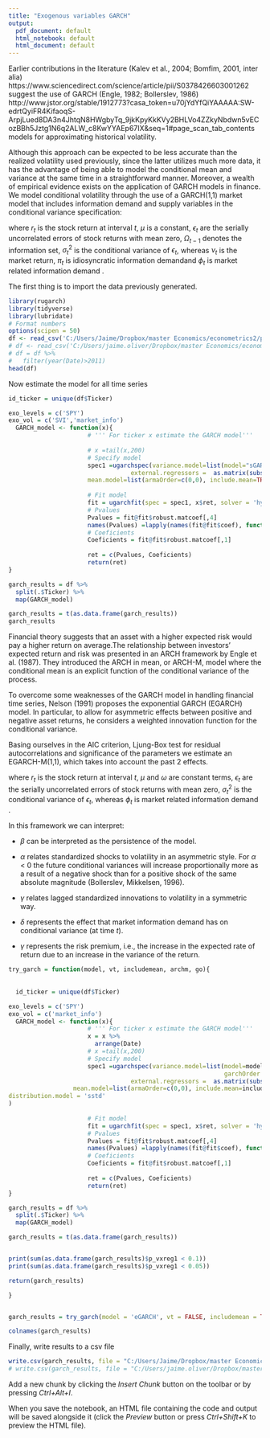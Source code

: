 ---
title: "Exogenous variables GARCH"
output:
  pdf_document: default
  html_notebook: default
  html_document: default
---

Earlier contributions in the literature (Kalev et al., 2004;
Bomfim, 2001, inter alia) https://www.sciencedirect.com/science/article/pii/S0378426603001262 suggest the use of GARCH (Engle, 1982;
Bollerslev, 1986) http://www.jstor.org/stable/1912773?casa_token=u70jYdYfQiYAAAAA:SW-edrtQyiFR4KifaoqS-ArpjLued8DA3n4JhtqN8HWgbyTq_9jkKpyKkKVy2BHLVo4ZZkyNbdwn5vECozBBh5Jztg1N6q2ALW_c8KwYYAEp67IX&seq=1#page_scan_tab_contents models for approximating historical volatility.

Although this approach can be expected to be less accurate than
the realized volatility used previously, since the latter utilizes
much more data, it has the advantage of being able to model the
conditional mean and variance at the same time in a straightforward
manner. Moreover, a wealth of empirical evidence exists on
the application of GARCH models in finance. We model conditional
volatility through the use of a GARCH(1,1) market model that includes
information demand and supply variables in the conditional
variance specification: 

\begin{align}
    r_t = \mu + \lambda\nu_t + \epsilon_t,\hspace{0.5pt}\epsilon_t | \Omega_{t-1} \approx N(o,\sigma^2_t)\\
    \sigma^2_t = w + \alpha\epsilon^2_{t-1} + \beta\sigma^2_{t-1} + \gamma\pi_t + \delta\phi_t
\end{align}

where $r_t$ is the stock return at interval $t$, $\mu$ is a constant, $\epsilon_t$ are the serially uncorrelated errors of stock returns with mean zero, $\Omega_{t-1}$
denotes the information set, $\sigma^2_t$
is the conditional variance of $\epsilon_t$,
whereas $\nu_t$ is the market return, $\pi_t$ is idiosyncratic information demandand  $\phi_t$ is market related information demand .


The first thing is to import the data previously generated. 

```{r}
library(rugarch)
library(tidyverse)
library(lubridate)
# Format numbers
options(scipen = 50)
df <- read_csv('C:/Users/Jaime/Dropbox/master Economics/econometrics2/project/data/GARCH_model.csv')
# df <- read_csv('C:/Users/jaime.oliver/Dropbox/master Economics/econometrics2/project/data/GARCH_model.csv')
# df = df %>%
#   filter(year(Date)>2011)
head(df)

```

Now estimate the model for all time series

```{r}
id_ticker = unique(df$Ticker)

exo_levels = c('SPY')
exo_vol = c('SVI','market_info')
  GARCH_model <- function(x){
                      # ''' For ticker x estimate the GARCH model'''
                      
                      # x =tail(x,200)
                      # Specify model
                      spec1 =ugarchspec(variance.model=list(model="sGARCH",
                                  external.regressors =  as.matrix(subset(x, select = exo_vol))),
                      mean.model=list(armaOrder=c(0,0), include.mean=TRUE ))
                      
                      # Fit model
                      fit = ugarchfit(spec = spec1, x$ret, solver = 'hybrid')
                      # Pvalues
                      Pvalues = fit@fit$robust.matcoef[,4]
                      names(Pvalues) =lapply(names(fit@fit$coef), function(x){return(paste0('p_',x))})
                      # Coeficients
                      Coeficients = fit@fit$robust.matcoef[,1]
                      
                      ret = c(Pvalues, Coeficients)
                      return(ret)
}

garch_results = df %>% 
  split(.$Ticker) %>% 
  map(GARCH_model)

garch_results = t(as.data.frame(garch_results))
garch_results
```

Financial theory suggests that an asset with a higher expected risk would pay a higher
return on average.The relationship between investors’ expected return and risk was presented in
an ARCH framework by Engle et al. (1987). They introduced the ARCH in mean, or
ARCH-M, model where the conditional mean is an explicit function of the conditional
variance of the process. \

To overcome some weaknesses of the GARCH model in handling financial time
series, Nelson (1991) proposes the exponential GARCH (EGARCH) model. In particular,
to allow for asymmetric effects between positive and negative asset returns,
he considers a weighted innovation function for the conditional variance. \

Basing ourselves in the AIC criterion, Ljung-Box test for residual autocorrelations and significance of the parameters we estimate an EGARCH-M(1,1), which takes into account the past 2 effects. 

\begin{align}
    r_t = \mu + \gamma\sigma^2_t + \epsilon_t,\hspace{0.5pt}\epsilon_t | \Omega_{t-1} \approx N(0,\sigma^2_t)\\
   \ln \sigma^2_t = \omega+\alpha(\dfrac{\epsilon_{t-1}}{\sigma_{t-1}}) + \gamma \|\dfrac{\epsilon_{t-1}}{\sigma_{t-1}}\| + \beta\ln\sigma^2_{t-1} +\delta\phi_t
\end{align}

where $r_t$ is the stock return at interval $t$, $\mu$ and $\omega$ are constant terms, $\epsilon_t$ are the serially uncorrelated errors of stock returns with mean zero,  $\sigma^2_t$
is the conditional variance of $\epsilon_t$,
whereas $\phi_t$ is market related information demand .\

In this framework we can interpret:\

- $\beta$ can be interpreted as the persistence of the model. \

- $\alpha$ relates standardized shocks to volatility in an
asymmetric style. For $\alpha$ < 0 the future conditional variances will increase
proportionally more as a result of a negative shock than for a positive shock
of the same absolute magnitude (Bollerslev, Mikkelsen, 1996).\

- $\gamma$ relates lagged standardized innovations
to volatility in a symmetric way.\

- $\delta$ represents the effect that market information demand has on conditional variance (at time $t$).\

- $\gamma$ represents the risk premium,
i.e., the increase in the expected rate of return due to an increase in the variance of the
return.\



```{r}

try_garch = function(model, vt, includemean, archm, go){
  
  
  id_ticker = unique(df$Ticker)

exo_levels = c('SPY')
exo_vol = c('market_info')
  GARCH_model <- function(x){
                      # ''' For ticker x estimate the GARCH model'''
                      x = x %>% 
                        arrange(Date)
                      # x =tail(x,200)
                      # Specify model
                      spec1 =ugarchspec(variance.model=list(model=model,variance.targeting =vt,
                                                            garchOrder = go,
                                  external.regressors =  as.matrix(subset(x, select = exo_vol))),
                  mean.model=list(armaOrder=c(0,0), include.mean=includemean, archm = archm),
distribution.model = 'sstd'
)
                      
                      # Fit model
                      fit = ugarchfit(spec = spec1, x$ret, solver = 'hybrid')
                      # Pvalues
                      Pvalues = fit@fit$robust.matcoef[,4]
                      names(Pvalues) =lapply(names(fit@fit$coef), function(x){return(paste0('p_',x))})
                      # Coeficients
                      Coeficients = fit@fit$robust.matcoef[,1]
                      
                      ret = c(Pvalues, Coeficients)
                      return(ret)
}

garch_results = df %>% 
  split(.$Ticker) %>% 
  map(GARCH_model)

garch_results = t(as.data.frame(garch_results))


print(sum(as.data.frame(garch_results)$p_vxreg1 < 0.1))
print(sum(as.data.frame(garch_results)$p_vxreg1 < 0.05))

return(garch_results)

}


garch_results = try_garch(model = 'eGARCH', vt = FALSE, includemean = TRUE, archm = TRUE, go = c(1,1))

colnames(garch_results)

```


Finally, write results to a csv file

```{r}
write.csv(garch_results, file = "C:/Users/Jaime/Dropbox/master Economics/econometrics2/project/data/GARCH_results.csv")
# write.csv(garch_results, file = "C:/Users/jaime.oliver/Dropbox/master Economics/econometrics2/project/data/GARCH_results.csv")
```


Add a new chunk by clicking the *Insert Chunk* button on the toolbar or by pressing *Ctrl+Alt+I*.

When you save the notebook, an HTML file containing the code and output will be saved alongside it (click the *Preview* button or press *Ctrl+Shift+K* to preview the HTML file).